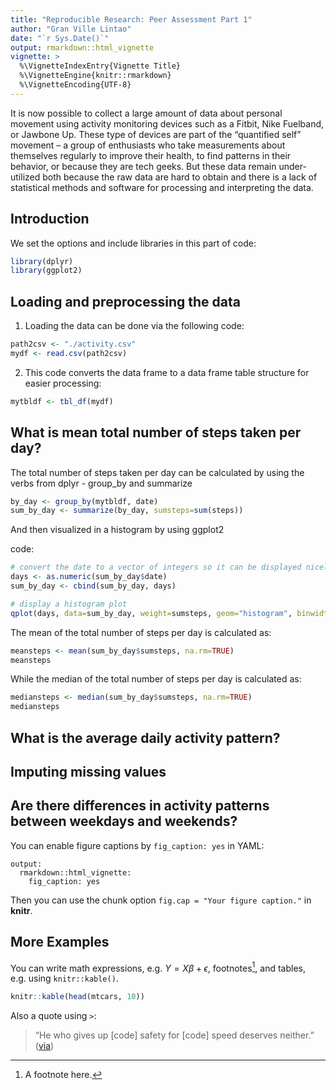 ```yaml
---
title: "Reproducible Research: Peer Assessment Part 1"
author: "Gran Ville Lintao"
date: "`r Sys.Date()`"
output: rmarkdown::html_vignette
vignette: >
  %\VignetteIndexEntry{Vignette Title}
  %\VignetteEngine{knitr::rmarkdown}
  %\VignetteEncoding{UTF-8}
---
```


It is now possible to collect a large amount of data about personal movement using activity monitoring devices such as a Fitbit, Nike Fuelband, or Jawbone Up. These type of devices are part of the “quantified self” movement – a group of enthusiasts who take measurements about themselves regularly to improve their health, to find patterns in their behavior, or because they are tech geeks. But these data remain under-utilized both because the raw data are hard to obtain and there is a lack of statistical methods and software for processing and interpreting the data.



## Introduction

We set the options and include libraries in this part of code:
```r
library(dplyr)
library(ggplot2)
```



## Loading and preprocessing the data

1. Loading the data can be done via the following code:

```r
path2csv <- "./activity.csv"
mydf <- read.csv(path2csv)
```

2. This code converts the data frame to a data frame table structure for easier processing:

```r
mytbldf <- tbl_df(mydf)
```



## What is mean total number of steps taken per day?

<!--
```r

#mean_by_day <- summarize(by_day, #meansteps=mean(steps))
```
-->

The total number of steps taken per day can be calculated by using the verbs from dplyr - group_by and summarize

```r
by_day <- group_by(mytbldf, date)
sum_by_day <- summarize(by_day, sumsteps=sum(steps))

```

And then visualized in a histogram by using ggplot2

code:
```r

# convert the date to a vector of integers so it can be displayed nicely in the plot
days <- as.numeric(sum_by_day$date)
sum_by_day <- cbind(sum_by_day, days)

# display a histogram plot
qplot(days, data=sum_by_day, weight=sumsteps, geom="histogram", binwidth=1)
```

The mean of the total number of steps per day is calculated as:

```r
meansteps <- mean(sum_by_day$sumsteps, na.rm=TRUE)
meansteps
```

While the median of the total number of steps per day is calculated as:

```r
mediansteps <- median(sum_by_day$sumsteps, na.rm=TRUE)
mediansteps
```

## What is the average daily activity pattern?



## Imputing missing values



## Are there differences in activity patterns between weekdays and weekends?



You can enable figure captions by `fig_caption: yes` in YAML:

    output:
      rmarkdown::html_vignette:
        fig_caption: yes

Then you can use the chunk option `fig.cap = "Your figure caption."` in **knitr**.

## More Examples

You can write math expressions, e.g. $Y = X\beta + \epsilon$, footnotes^[A footnote here.], and tables, e.g. using `knitr::kable()`.

```r
knitr::kable(head(mtcars, 10))
```

Also a quote using `>`:

> "He who gives up [code] safety for [code] speed deserves neither."
([via](https://twitter.com/hadleywickham/status/504368538874703872))
